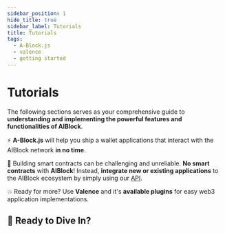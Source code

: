 ```yaml
---
sidebar_position: 1
hide_title: true
sidebar_label: Tutorials
title: Tutorials
tags:
  - A-Block.js
  - valence
  - getting started
---
```



# Tutorials

The following sections serves as your comprehensive guide to **understanding and implementing the powerful features and functionalities of AIBlock**.

⚡️ **A-Block.js** will help you ship a wallet applications that interact with the AIBlock network **in no time**.

💸 Building smart contracts can be challenging and unreliable. **No smart contracts** with **AIBlock**! Instead, **integrate new or existing applications** to the AIBlock ecosystem by simply using our [API](/docs/api/overview).

💥 Ready for more? Use **Valence** and it's **available plugins** for easy web3 application implementations.

## 🚀 Ready to Dive In?

<DocCardList items={useCurrentSidebarCategory().items}/>
